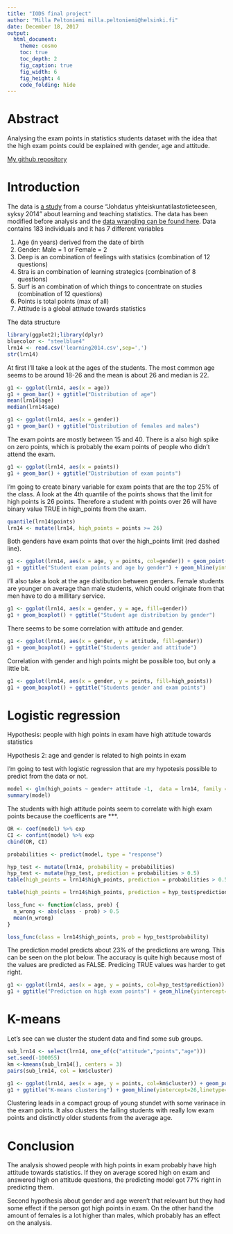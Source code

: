 ```yaml
---
title: "IODS final project"
author: "Milla Peltoniemi milla.peltoniemi@helsinki.fi"
date: December 18, 2017
output:
  html_document:
    theme: cosmo
    toc: true
    toc_depth: 2
    fig_caption: true
    fig_width: 6
    fig_height: 4
    code_folding: hide
---
```



# Abstract 

Analysing the exam points in statistics students dataset with the idea that the high exam points could be explained with gender, age and attitude.

[My github repository](https://github.com/nimirum/IODS-final)

# Introduction  

The data is [a study](http://www.helsinki.fi/~kvehkala/JYTmooc/JYTOPKYS2-meta.txt) from a course "Johdatus yhteiskuntatilastotieteeseen, syksy 2014" about learning and teaching statistics. The data has been modified before analysis and the [data wrangling can be found here](https://github.com/nimirum/IODS-final/blob/master/learning2014.R). 
Data contains 183 individuals and it has 7 different variables

1. Age      (in years) derived from the date of birth
2. Gender:   Male = 1 or  Female = 2
3. Deep is an combination of feelings with statisics (combination of 12 questions)
4. Stra is an combination of learning strategics (combination of 8 questions)
5. Surf is an combination of which things to concentrate on studies (combination of 12 questions)
6. Points is total points (max of all)
7. Attitude is a global attitude towards statistics

The data structure
```r
library(ggplot2);library(dplyr)
bluecolor <- "steelblue4"
lrn14 <- read.csv('learning2014.csv',sep=',')
str(lrn14)
```

At first I'll take a look at the ages of the students. The most common age seems to be around 18-26 and the mean is about 26 and median is 22.

```r
g1 <- ggplot(lrn14, aes(x = age))
g1 + geom_bar() + ggtitle("Distribution of age")
mean(lrn14$age)
median(lrn14$age)
```


```r
g1 <- ggplot(lrn14, aes(x = gender))
g1 + geom_bar() + ggtitle("Distribution of females and males")
```

The exam points are mostly between 15 and 40. There is a also high spike on zero points, which is probably the exam points of people who didn't attend the exam.

```r
g1 <- ggplot(lrn14, aes(x = points))
g1 + geom_bar() + ggtitle("Distribution of exam points")
```

I'm going to create binary variable for exam points that are the top 25% of the class. A look at the 4th quantile of the points shows that the limit for high points is 26 points. Therefore a student with points over 26 will have binary value  TRUE in high_points from the exam.

```r
quantile(lrn14$points)
lrn14 <- mutate(lrn14, high_points = points >= 26)
```

Both genders have exam points that over the high_points limit (red dashed line). 

```r
g1 <- ggplot(lrn14, aes(x = age, y = points, col=gender)) + geom_point()
g1 + ggtitle("Student exam points and age by gender") + geom_hline(yintercept=26,linetype="dashed", color = "red")
```

I'll also take a look at the age distibution between genders. Female students are younger on average than male students, which could originate from that men have to do a millitary service.

```r
g1 <- ggplot(lrn14, aes(x = gender, y = age, fill=gender))
g1 + geom_boxplot() + ggtitle("Student age distribution by gender")
```

There seems to be some correlation with attitude and gender.

```r
g1 <- ggplot(lrn14, aes(x = gender, y = attitude, fill=gender))
g1 + geom_boxplot() + ggtitle("Students gender and attitude")
```

Correlation with gender and high points might be possible too, but only a little bit.

```r
g1 <- ggplot(lrn14, aes(x = gender, y = points, fill=high_points))
g1 + geom_boxplot() + ggtitle("Students gender and exam points")
```

# Logistic regression

Hypothesis: people with high points in exam have high attitude towards statistics 

Hypothesis 2: age and gender is related to high points in exam

I'm going to test with logistic regression that are my hypotesis possible to predict from the data or not.

```r
model <- glm(high_points ~ gender+ attitude -1,  data = lrn14, family = "binomial")
summary(model)
```

The students with high attitude points seem to correlate with high exam points because the coefficents are ***. 

```r
OR <- coef(model) %>% exp
CI <- confint(model) %>% exp
cbind(OR, CI)
```

```r
probabilities <- predict(model, type = "response")

hyp_test <- mutate(lrn14, probability = probabilities)
hyp_test <- mutate(hyp_test, prediction = probabilities > 0.5)
table(high_points = lrn14$high_points, prediction = probabilities > 0.5)

table(high_points = lrn14$high_points, prediction = hyp_test$prediction) %>% prop.table()  %>% addmargins()

loss_func <- function(class, prob) {
  n_wrong <- abs(class - prob) > 0.5
  mean(n_wrong)
}

loss_func(class = lrn14$high_points, prob = hyp_test$probability)

```

The prediction model predicts about 23% of the predictions are wrong. This can be seen on the plot below. The accuracy is quite high because most of the values are predicted as FALSE. Predicing TRUE values was harder to get right.

```r
g1 <- ggplot(lrn14, aes(x = age, y = points, col=hyp_test$prediction)) + geom_point()
g1 + ggtitle("Prediction on high exam points") + geom_hline(yintercept=26,linetype="dashed", color = "red")
```

# K-means

Let's see can we cluster the student data and find some sub groups.

```r
sub_lrn14 <- select(lrn14, one_of(c("attitude","points","age")))
set.seed(-100055)
km <-kmeans(sub_lrn14[], centers = 3)
pairs(sub_lrn14, col = km$cluster)

```

```r
g1 <- ggplot(lrn14, aes(x = age, y = points, col=km$cluster)) + geom_point()
g1 + ggtitle("K-means clustering") + geom_hline(yintercept=26,linetype="dashed", color = "red")
```

Clustering leads in a compact group of young stundet with some varinace in the exam points. It also clusters the failing students with really low exam points and distinctly older students from the average age.

# Conclusion

The analysis showed people with high points in exam probably have high attitude towards statistics. If they on average scored high on exam and answered high on attitude questions, the predicting model got 77% right in predicting them.

Second hypothesis about gender and age weren't that relevant but they had some effect if the person got high points in exam. On the other hand the amount of females is a lot higher than males, which probably has an effect on the analysis.

